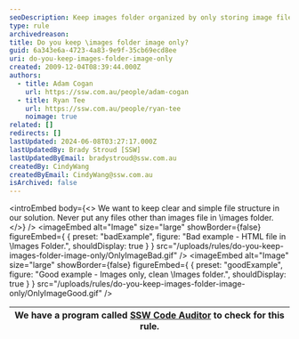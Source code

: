 ```yaml
---
seoDescription: Keep images folder organized by only storing image files, avoiding unnecessary clutter.
type: rule
archivedreason:
title: Do you keep \images folder image only?
guid: 6a343e6a-4723-4a83-9e9f-35cb69ecd8ee
uri: do-you-keep-images-folder-image-only
created: 2009-12-04T08:39:44.000Z
authors:
  - title: Adam Cogan
    url: https://ssw.com.au/people/adam-cogan
  - title: Ryan Tee
    url: https://ssw.com.au/people/ryan-tee
    noimage: true
related: []
redirects: []
lastUpdated: 2024-06-08T03:27:17.000Z
lastUpdatedBy: Brady Stroud [SSW]
lastUpdatedByEmail: bradystroud@ssw.com.au
createdBy: CindyWang
createdByEmail: CindyWang@ssw.com.au
isArchived: false
---
```


<introEmbed
  body={<>
We want to keep clear and simple file structure in our solution. Never put any files other than images file in \images folder.
  </>}
/>
<imageEmbed
  alt="Image"
  size="large"
  showBorder={false}
  figureEmbed={ {
    preset: "badExample",
    figure: "Bad example - HTML file in \\Images Folder.",
    shouldDisplay: true
  } }
  src="/uploads/rules/do-you-keep-images-folder-image-only/OnlyImageBad.gif"
/>
<imageEmbed
  alt="Image"
  size="large"
  showBorder={false}
  figureEmbed={ {
    preset: "goodExample",
    figure: "Good example - Images only, clean \\Images folder.",
    shouldDisplay: true
  } }
  src="/uploads/rules/do-you-keep-images-folder-image-only/OnlyImageGood.gif"
/>

| We have a program called [SSW Code Auditor](http://www.ssw.com.au/ssw/CodeAuditor/Default.aspx) to check for this rule. |
| ----------------------------------------------------------------------------------------------------------------------- |
